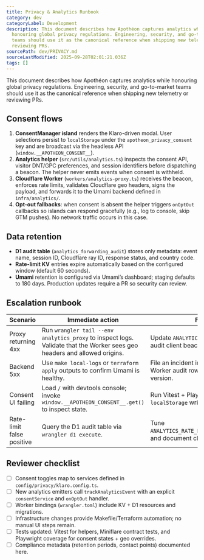 ```yaml
---
title: Privacy & Analytics Runbook
category: dev
categoryLabel: Development
description: This document describes how Apothéon captures analytics while
  honouring global privacy regulations. Engineering, security, and go-to-market
  teams should use it as the canonical reference when shipping new telemetry or
  reviewing PRs.
sourcePath: dev/PRIVACY.md
sourceLastModified: 2025-09-28T02:01:21.036Z
tags: []
---
```


This document describes how Apothéon captures analytics while honouring global
privacy regulations. Engineering, security, and go-to-market teams should use
it as the canonical reference when shipping new telemetry or reviewing PRs.

## Consent flows

1. **ConsentManager island** renders the Klaro-driven modal. User selections
   persist to `localStorage` under the `apotheon_privacy_consent` key and are
   broadcast via the headless API (`window.__APOTHEON_CONSENT__`).
2. **Analytics helper** (`src/utils/analytics.ts`) inspects the consent API,
   visitor DNT/GPC preferences, and session identifiers before dispatching a
   beacon. The helper never emits events when consent is withheld.
3. **Cloudflare Worker** (`workers/analytics-proxy.ts`) receives the beacon,
   enforces rate limits, validates Cloudflare geo headers, signs the payload, and
   forwards it to the Umami backend defined in `infra/analytics/`.
4. **Opt-out fallbacks**: when consent is absent the helper triggers `onOptOut`
   callbacks so islands can respond gracefully (e.g., log to console, skip GTM
   pushes). No network traffic occurs in this case.

## Data retention

- **D1 audit table** (`analytics_forwarding_audit`) stores only metadata: event
  name, session ID, Cloudflare ray ID, response status, and country code.
- **Rate-limit KV** entries expire automatically based on the configured window
  (default 60 seconds).
- **Umami** retention is configured via Umami’s dashboard; staging defaults to
  180 days. Production updates require a PR so security can review.

## Escalation runbook

| Scenario                  | Immediate action                                                                                                          | Follow-up                                                                             |
| ------------------------- | ------------------------------------------------------------------------------------------------------------------------- | ------------------------------------------------------------------------------------- |
| Proxy returning 4xx       | Run `wrangler tail --env analytics_proxy` to inspect logs. Validate that the Worker sees geo headers and allowed origins. | Update `ANALYTICS_ALLOWED_ORIGINS` or audit client beacons.                           |
| Backend 5xx               | Use `make local-logs` or `terraform apply` outputs to confirm Umami is healthy.                                           | File an incident in PagerDuty; include Worker audit rows and Terraform state version. |
| Consent UI failing        | Load `/` with devtools console; invoke `window.__APOTHEON_CONSENT__.get()` to inspect state.                              | Run Vitest + Playwright suites; confirm `localStorage` writes succeed.                |
| Rate-limit false positive | Query the D1 audit table via `wrangler d1 execute`.                                                                       | Tune `ANALYTICS_RATE_LIMIT_MAX`/`WINDOW_SECONDS` and document changes in this file.   |

## Reviewer checklist

- [ ] Consent toggles map to services defined in `config/privacy/klaro.config.ts`.
- [ ] New analytics emitters call `trackAnalyticsEvent` with an explicit
      `consentService` and `onOptOut` handler.
- [ ] Worker bindings (`wrangler.toml`) include KV + D1 resources and migrations.
- [ ] Infrastructure changes provide Makefile/Terraform automation; no manual UI
      steps remain.
- [ ] Tests updated: Vitest for helpers, Miniflare contract tests, and Playwright
      coverage for consent states + geo overrides.
- [ ] Compliance metadata (retention periods, contact points) documented here.
